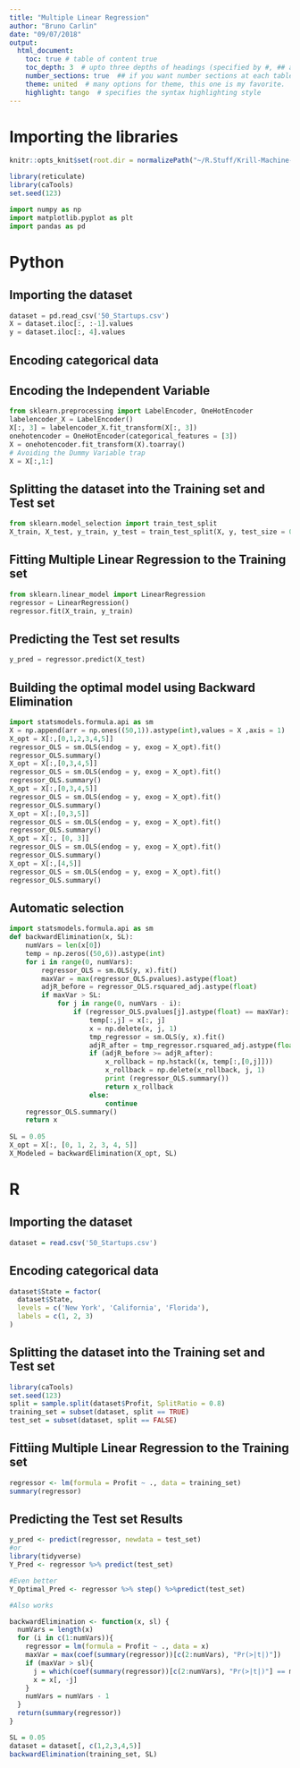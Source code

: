 ```yaml
---
title: "Multiple Linear Regression"
author: "Bruno Carlin"
date: "09/07/2018"
output:
  html_document:
    toc: true # table of content true
    toc_depth: 3  # upto three depths of headings (specified by #, ## and ###)
    number_sections: true  ## if you want number sections at each table header
    theme: united  # many options for theme, this one is my favorite.
    highlight: tango  # specifies the syntax highlighting style
---
```


# Importing the libraries
```r
knitr::opts_knit$set(root.dir = normalizePath("~/R.Stuff/Krill-Machine-Learning/Machine Learning A-Z Template Folder/Part 2 - Regression/Section 5 - Multiple Linear Regression"))
```

```r
library(reticulate)
library(caTools)
set.seed(123)
```


```python
import numpy as np
import matplotlib.pyplot as plt
import pandas as pd
```


# Python

## Importing the dataset

```python
dataset = pd.read_csv('50_Startups.csv')
X = dataset.iloc[:, :-1].values
y = dataset.iloc[:, 4].values
```


## Encoding categorical data
## Encoding the Independent Variable
```python
from sklearn.preprocessing import LabelEncoder, OneHotEncoder
labelencoder_X = LabelEncoder()
X[:, 3] = labelencoder_X.fit_transform(X[:, 3])
onehotencoder = OneHotEncoder(categorical_features = [3])
X = onehotencoder.fit_transform(X).toarray()
# Avoiding the Dummy Variable trap
X = X[:,1:]
```


## Splitting the dataset into the Training set and Test set
```python
from sklearn.model_selection import train_test_split
X_train, X_test, y_train, y_test = train_test_split(X, y, test_size = 0.2, random_state = 0)
```

## Fitting Multiple Linear Regression to the Training set

```python
from sklearn.linear_model import LinearRegression
regressor = LinearRegression()
regressor.fit(X_train, y_train)
```

## Predicting the Test set results

```python
y_pred = regressor.predict(X_test)
```

## Building the optimal model using Backward Elimination

```python
import statsmodels.formula.api as sm
X = np.append(arr = np.ones((50,1)).astype(int),values = X ,axis = 1)
X_opt = X[:,[0,1,2,3,4,5]]
regressor_OLS = sm.OLS(endog = y, exog = X_opt).fit()
regressor_OLS.summary()
X_opt = X[:,[0,3,4,5]]
regressor_OLS = sm.OLS(endog = y, exog = X_opt).fit()
regressor_OLS.summary()
X_opt = X[:,[0,3,4,5]]
regressor_OLS = sm.OLS(endog = y, exog = X_opt).fit()
regressor_OLS.summary()
X_opt = X[:,[0,3,5]]
regressor_OLS = sm.OLS(endog = y, exog = X_opt).fit()
regressor_OLS.summary()
X_opt = X[:, [0, 3]]
regressor_OLS = sm.OLS(endog = y, exog = X_opt).fit()
regressor_OLS.summary()
X_opt = X[:,[4,5]]
regressor_OLS = sm.OLS(endog = y, exog = X_opt).fit()
regressor_OLS.summary()
```


## Automatic selection


```python
import statsmodels.formula.api as sm
def backwardElimination(x, SL):
    numVars = len(x[0])
    temp = np.zeros((50,6)).astype(int)
    for i in range(0, numVars):
        regressor_OLS = sm.OLS(y, x).fit()
        maxVar = max(regressor_OLS.pvalues).astype(float)
        adjR_before = regressor_OLS.rsquared_adj.astype(float)
        if maxVar > SL:
            for j in range(0, numVars - i):
                if (regressor_OLS.pvalues[j].astype(float) == maxVar):
                    temp[:,j] = x[:, j]
                    x = np.delete(x, j, 1)
                    tmp_regressor = sm.OLS(y, x).fit()
                    adjR_after = tmp_regressor.rsquared_adj.astype(float)
                    if (adjR_before >= adjR_after):
                        x_rollback = np.hstack((x, temp[:,[0,j]]))
                        x_rollback = np.delete(x_rollback, j, 1)
                        print (regressor_OLS.summary())
                        return x_rollback
                    else:
                        continue
    regressor_OLS.summary()
    return x
 
SL = 0.05
X_opt = X[:, [0, 1, 2, 3, 4, 5]]
X_Modeled = backwardElimination(X_opt, SL)
```

# R

## Importing the dataset

```r
dataset = read.csv('50_Startups.csv')
```

## Encoding categorical data
```r
dataset$State = factor(
  dataset$State,
  levels = c('New York', 'California', 'Florida'),
  labels = c(1, 2, 3)
)
```


## Splitting the dataset into the Training set and Test set

```r
library(caTools)
set.seed(123)
split = sample.split(dataset$Profit, SplitRatio = 0.8)
training_set = subset(dataset, split == TRUE)
test_set = subset(dataset, split == FALSE)
```


## Fittiing Multiple Linear Regression to the Training set

```r
regressor <- lm(formula = Profit ~ ., data = training_set)
summary(regressor)
```


## Predicting the Test set Results

```r
y_pred <- predict(regressor, newdata = test_set)
#or
library(tidyverse)
Y_Pred <- regressor %>% predict(test_set)

#Even better
Y_Optimal_Pred <- regressor %>% step() %>%predict(test_set)

#Also works

backwardElimination <- function(x, sl) {
  numVars = length(x)
  for (i in c(1:numVars)){
    regressor = lm(formula = Profit ~ ., data = x)
    maxVar = max(coef(summary(regressor))[c(2:numVars), "Pr(>|t|)"])
    if (maxVar > sl){
      j = which(coef(summary(regressor))[c(2:numVars), "Pr(>|t|)"] == maxVar)
      x = x[, -j]
    }
    numVars = numVars - 1
  }
  return(summary(regressor))
}

SL = 0.05
dataset = dataset[, c(1,2,3,4,5)]
backwardElimination(training_set, SL)
```

